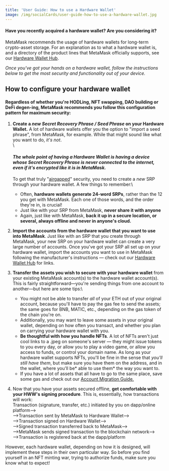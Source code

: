 ```yaml
---
title: 'User Guide: How to use a Hardware Wallet'
image: /img/socialCards/user-guide-how-to-use-a-hardware-wallet.jpg
---
```



<CustomLayout />

#### Have you recently acquired a hardware wallet? Are you considering it?

MetaMask recommends the usage of hardware wallets for long-term crypto-asset storage. For an explanation as to what a hardware wallet is, and a directory of the product lines that MetaMask officially supports, see our [Hardware Wallet Hub](/privacy-and-security/hardware-wallet-hub).

_Once you've got your hands on a hardware wallet, follow the instructions below to get the most security and functionality out of your device._

## How to configure your hardware wallet

#### Regardless of whether you're HODLing, NFT swapping, DAO building or DeFi degen-ing, MetaMask recommends you follow this configuration pattern for maximum security:

1. **Create a _new Secret Recovery Phrase / Seed Phrase_ on your Hardware Wallet.** A lot of hardware wallets offer you the option to "import a seed phrase", from MetaMask, for example. While that might sound like what you want to do, _it's not_.\
   \

   #### _The whole point of having a Hardware Wallet is having a device whose Secret Recovery Phrase is never connected to the internet, even if it's encrypted like it is in MetaMask._

   To get that truly "[airgapped](https://www.techopedia.com/definition/17037/air-gap)" security, you need to create a _new_ SRP through your hardware wallet. A few things to remember:\

   - Often, **hardware wallets generate 24-word SRPs**, rather than the 12 you get with MetaMask. Each one of those words, and the order they're in, is crucial!
   - Just like with your SRP from MetaMask, **never share it with anyone**
   - Again, just like with MetaMask, **back it up in a secure location, or several, always offline and never in anyone's cloud.**

2. **Import the accounts from the hardware wallet that you want to use into MetaMask**. Just like with an SRP that you create through MetaMask, your new SRP on your hardware wallet can create a very large number of accounts. Once you've got your SRP all set up on your hardware wallet, import the accounts you want to use in MetaMask following the manufacturer's instructions — check out our [Hardware Wallet Hub](/privacy-and-security/hardware-wallet-hub) for links.

3. **Transfer the assets you wish to secure with your hardware wallet** from your existing MetaMask account(s) to the hardware wallet account(s). This is fairly straightforward—you're sending things from one account to another—but here are some tips:\

   - You might not be able to transfer _all_ of your ETH out of your original account, because you'll have to pay the gas fee to send the assets; the same goes for BNB, MATIC, etc., depending on the gas token of the chain you're on.
   - Additionally, you may want to leave some assets in your original wallet, depending on how often you transact, and whether you plan on carrying your hardware wallet with you.
   - **Be thoughtful with how you handle NFTs**. A lot of NFTs aren't just cool links to a .jpeg on someone's server — they might issue tokens to you every day, or allow you to play a video game, or allow you access to funds, or control your domain name. As long as your hardware wallet supports NFTs, you'll be fine in the sense that _you'll still have them_, but make sure you have them on the address, and in the wallet, where you'll be* able to use them* the way you want to.
   - If you have a lot of assets that all have to go to the same place, save some gas and check out our [Account Migration Guide.](/privacy-and-security/account-migration-guide)

4. Now that you have your assets secured offline, **get comfortable with your HWW's signing procedure**. This is, essentially, how transactions will work:\
   Transaction (signature, transfer, etc.) initiated by you on dapp/online platform-->\
   \-->Transaction sent by MetaMask to Hardware Wallet-->\
   \-->Transaction signed on Hardware Wallet-->\
   \-->Signed transaction transferred back to MetaMask-->\
   \-->MetaMask sends signed transaction to the blockchain network-->\
   \-->Transaction is registered back at the dapp/platform

However, each hardware wallet, depending on how it is designed, will implement these steps in their own particular way. So before you find yourself in an NFT minting war, trying to authorize funds, make sure you know what to expect!
